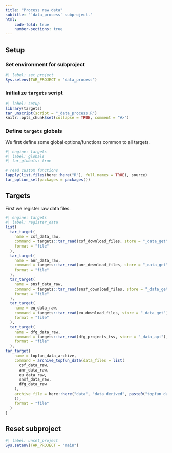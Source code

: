 ```yaml
---
title: "Process raw data"
subtitle: "`data_process` subproject."
html:
    code-fold: true
    number-sections: true
---
```



## Setup

### Set environment for subproject

```r
#| label: set_project
Sys.setenv(TAR_PROJECT = "data_process")
```

### Initialize `targets` script

```r
#| label: setup
library(targets)
tar_unscript(script = "_data_process.R")
knitr::opts_chunk$set(collapse = TRUE, comment = "#>")
```


### Define `targets` globals

We first define some global options/functions common to all targets.

```r
#| engine: targets
#| label: globals
#| tar_globals: true

# read custom functions
lapply(list.files(here::here("R"), full.names = TRUE), source)
tar_option_set(packages = packages())
```

## Targets

First we register raw data files.
```r
#| engine: targets
#| label: register_data
list(
  tar_target(
    name = csf_data_raw,
    command = targets::tar_read(csf_download_files, store = "_data_get"),
    format = "file" 
  ),
  tar_target(
    name = anr_data_raw,
    command = targets::tar_read(anr_download_files, store = "_data_get"),
    format = "file" 
  ),
  tar_target(
    name = snsf_data_raw,
    command = targets::tar_read(snsf_download_files, store = "_data_get"),
    format = "file" 
  ),
  tar_target(
    name = eu_data_raw,
    command = targets::tar_read(eu_download_files, store = "_data_get"),
    format = "file" 
  ),
  tar_target(
    name = dfg_data_raw,
    command = targets::tar_read(dfg_projects_tsv, store = "_data_api"),
    format = "file" 
  ),
tar_target(
    name = topfun_data_archive,
    command = archive_topfun_data(data_files = list(
      csf_data_raw,
      anr_data_raw,
      eu_data_raw,
      snsf_data_raw,
      dfg_data_raw
    ),
    archive_file = here::here("data", "data_derived", paste0("topfun_data_archive-", format(Sys.time(), "%Y%m%d%H%M%S"), ".zip")
    )),
    format = "file" 
  )
)
```

## Reset subproject
```r
#| label: unset_project
Sys.setenv(TAR_PROJECT = "main")
```